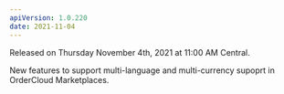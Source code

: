 ```yaml
---
apiVersion: 1.0.220
date: 2021-11-04
---
```


Released on Thursday November 4th, 2021 at 11:00 AM Central.

New features to support <Link to="/knowledge-base/globalization-multicurrency-multilanguage">multi-language and multi-currency supoprt in OrderCloud Marketplaces</Link>.
